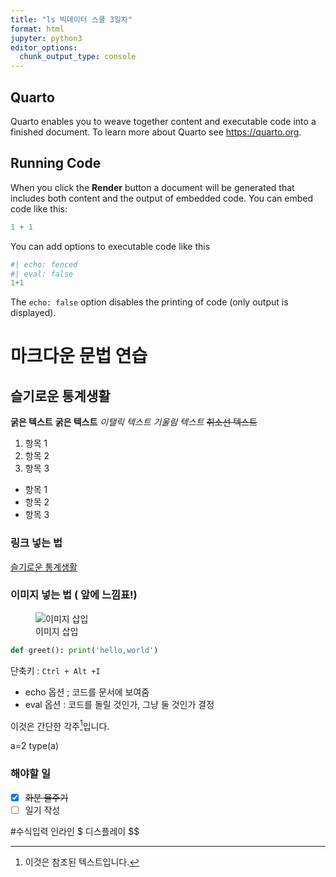```yaml
---
title: "ls 빅데이터 스쿨 3일차"
format: html
jupyter: python3
editor_options: 
  chunk_output_type: console
---
```


## Quarto

Quarto enables you to weave together content and executable code into a finished document. To learn more about Quarto see <https://quarto.org>.

## Running Code

When you click the **Render** button a document will be generated that includes both content and the output of embedded code. You can embed code like this:

```python
1 + 1
```

You can add options to executable code like this

```python
#| echo: fenced
#| eval: false
1+1
```

The `echo: false` option disables the printing of code (only output is displayed).

# 마크다운 문법 연습
## 슬기로운 통계생활
**굵은 텍스트**
__굵은 텍스트__
*이탤릭 텍스트*
_기울림 텍스트_
~~취소선 텍스트~~ 

1. 항목 1
2. 항목 2
3. 항목 3

- 항목 1
- 항목 2
- 항목 3

### 링크 넣는 법 
[슬기로운 통계생활](https://statisticsplaybook.com/)

### 이미지 넣는 법 ( 앞에 느낌표!)
![이미지 삽입]("C:\Users\USER\Documents\LS 빅데이터스쿨\lsbigdata-project1\img\img1.png")
```python
def greet(): print('hello,world')
```

단축키 : `Ctrl + Alt +I`


* echo 옵션 ; 코드를 문서에 보여줌 
* eval 옵션 : 코드를 돌릴 것인가, 그냥 둘 것인가 결정 


이것은 간단한 각주[^1]입니다.

[^1]: 이것은 참조된 텍스트입니다.

a=2
type(a)

[^2]: 각주의 첫 줄입니다.
이것은 각주가 여러줄로 작성되는 방법입니다.

### 해야할 일 
- [x] ~~화분 물주기~~
- [ ] 일기 작성 

#수식입력
인라인 $
디스플레이 $$


